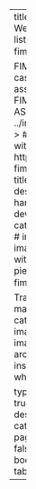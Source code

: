 ---
title: FIMS sites
description: >
  Websites associated with FIMS.
listing:
  contents:
    - path: https://noaa-fims.github.io/case-studies/
      title: 🔍 FIMS case studies
      description: >
        Test cases, based on regional assessments, to illustrate use of FIMS.
      categories: [WHAM, SS3, ASAP, TMB]
      # image: ../images/case_study.jpg
      # image-alt: >
      #   Image of a laptop, book, and chart with text that says case study
    - path: https://noaa-fims.github.io/collaborative_workflow/
      title: 📔 Developer Handbook
      description: >
        The FIMS developer handbook describes the workflow for developers and contributors.
      categories: [developers, contributing]
      # image: ../images/contribution.jpg
      # image-alt: >
      #   Image of puzzle pieces with a hand adding a final puzzle piece
    - path: https://noaa-fims.github.io/FIMS_training/
      title: 💻 Trainings
      description: >
        FIMS training materials including C++, TMB, etc.
      categories: [training, C++, TMB]
      # image: ../images/training.png
      # image-alt: >
      #   Image of people sitting around a white board with an instructor standing in front of the whiteboard.

  type: default
  categories: true
  sort-ui: true
  filter-ui: true
  fields: [title, description, categories]
  feed:
    categories: [R]
  image-align: left
page-layout: full
title-block-banner: false
comments: false
include-after-body: ../_assets/open-in-new-tab.html
---